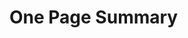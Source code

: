 # One Page Summary{-}

\begin{itemize}

\item Fleet change

\item Key data sources

\item Data concerns

\item Major change in selectivity parameterization

\item Natural mortality uncertainty

\item The over-all stock size and status

\item Compare to the 2011 results

\end{itemize}